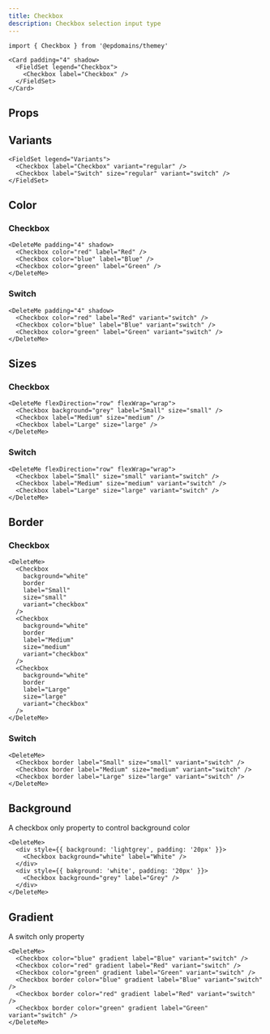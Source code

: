 ```yaml
---
title: Checkbox
description: Checkbox selection input type
---
```


```tsx
import { Checkbox } from '@epdomains/themey'
```

```tsx live=true
<Card padding="4" shadow>
  <FieldSet legend="Checkbox">
    <Checkbox label="Checkbox" />
  </FieldSet>
</Card>
```

## Props

<PropsTable sourceLink={sourceLink} types={types} />

## Variants

```tsx live=true
<FieldSet legend="Variants">
  <Checkbox label="Checkbox" variant="regular" />
  <Checkbox label="Switch" size="regular" variant="switch" />
</FieldSet>
```

## Color

### Checkbox

```tsx live=true
<DeleteMe padding="4" shadow>
  <Checkbox color="red" label="Red" />
  <Checkbox color="blue" label="Blue" />
  <Checkbox color="green" label="Green" />
</DeleteMe>
```

### Switch

```tsx live=true
<DeleteMe padding="4" shadow>
  <Checkbox color="red" label="Red" variant="switch" />
  <Checkbox color="blue" label="Blue" variant="switch" />
  <Checkbox color="green" label="Green" variant="switch" />
</DeleteMe>
```

## Sizes

### Checkbox

```tsx live=true
<DeleteMe flexDirection="row" flexWrap="wrap">
  <Checkbox background="grey" label="Small" size="small" />
  <Checkbox label="Medium" size="medium" />
  <Checkbox label="Large" size="large" />
</DeleteMe>
```

### Switch

```tsx live=true
<DeleteMe flexDirection="row" flexWrap="wrap">
  <Checkbox label="Small" size="small" variant="switch" />
  <Checkbox label="Medium" size="medium" variant="switch" />
  <Checkbox label="Large" size="large" variant="switch" />
</DeleteMe>
```

## Border

### Checkbox

```tsx live=true
<DeleteMe>
  <Checkbox
    background="white"
    border
    label="Small"
    size="small"
    variant="checkbox"
  />
  <Checkbox
    background="white"
    border
    label="Medium"
    size="medium"
    variant="checkbox"
  />
  <Checkbox
    background="white"
    border
    label="Large"
    size="large"
    variant="checkbox"
  />
</DeleteMe>
```

### Switch

```tsx live=true
<DeleteMe>
  <Checkbox border label="Small" size="small" variant="switch" />
  <Checkbox border label="Medium" size="medium" variant="switch" />
  <Checkbox border label="Large" size="large" variant="switch" />
</DeleteMe>
```

## Background

A checkbox only property to control background color

```tsx live=true
<DeleteMe>
  <div style={{ background: 'lightgrey', padding: '20px' }}>
    <Checkbox background="white" label="White" />
  </div>
  <div style={{ bakground: 'white', padding: '20px' }}>
    <Checkbox background="grey" label="Grey" />
  </div>
</DeleteMe>
```

## Gradient

A switch only property

```tsx live=true
<DeleteMe>
  <Checkbox color="blue" gradient label="Blue" variant="switch" />
  <Checkbox color="red" gradient label="Red" variant="switch" />
  <Checkbox color="green" gradient label="Green" variant="switch" />
  <Checkbox border color="blue" gradient label="Blue" variant="switch" />
  <Checkbox border color="red" gradient label="Red" variant="switch" />
  <Checkbox border color="green" gradient label="Green" variant="switch" />
</DeleteMe>
```
